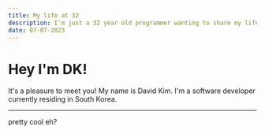 ```yaml
---
title: My life at 32
description: I'm just a 32 year old programmer wanting to share my life with the world
date: 07-07-2023
---
```


# Hey I'm DK!

It's a pleasure to meet you!
My name is David Kim. I'm a software developer currently residing in South Korea.

---

pretty cool eh?
